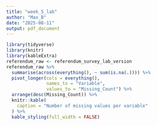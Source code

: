 ```yaml
---
title: "week_5_lab"
author: "Max_B"
date: "2025-08-11"
output: pdf_document
---
```


```r
library(tidyverse)
library(knitr)
library(kableExtra)
referendum_raw <- referendum_survey_lab_version
referendum_raw %>%
  summarise(across(everything(), ~ sum(is.na(.)))) %>%
  pivot_longer(cols = everything(),
               names_to = "Variable",
               values_to = "Missing_Count") %>%
  arrange(desc(Missing_Count)) %>%
  knitr::kable(
    caption = "Number of missing values per variable"
  ) %>%
  kable_styling(full_width = FALSE)
```

